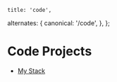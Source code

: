 

    title: 'code',
  alternates: {
      canonical: '/code',
  },
};


# Code Projects

<AnimatedName />

- [My Stack](/n/stack)